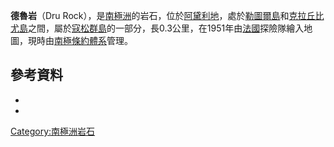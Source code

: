 {{coord|66|46|S|141|35|E|source:GNIS|display=title}}

'''德魯岩'''（Dru Rock），是[[南極洲|南極洲]]的岩石，位於[[阿黛利地|阿黛利地]]，處於[[勒圖爾島|勒圖爾島]]和[[克拉丘比尤島|克拉丘比尤島]]之間，屬於[[寇松群島|寇松群島]]的一部分，長0.3公里，在1951年由[[法國|法國]]探險隊繪入地圖，現時由[[南極條約體系|南極條約體系]]管理。

==參考資料==
*{{cite gnis | type = antarid | id = 4094| name = Dru Rock| accessdate = 2012-01-31}}
*{{usgs-gazetteer|id=4094}}

{{DEFAULTSORT:Dru Rock}}
[[Category:南極洲岩石|Category:南極洲岩石]]


{{AdélieLand-geo-stub}}